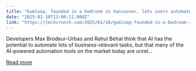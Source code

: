 ```yaml
---
title: "Gumloop, founded in a bedroom in Vancouver, lets users automate tasks with drag-and-drop modules"
date: "2025-01-10T13:00:11.000Z"
link: "https://techcrunch.com/2025/01/10/gumloop-founded-in-a-bedroom-in-vancouver-lets-users-automate-tasks-with-drag-and-drop-modules/"
---
```


Developers Max Brodeur-Urbas and Rahul Behal think that AI has the potential to automate lots of business-relevant tasks, but that many of the AI-powered automation tools on the market today are unrel...

[Read more](https://techcrunch.com/2025/01/10/gumloop-founded-in-a-bedroom-in-vancouver-lets-users-automate-tasks-with-drag-and-drop-modules/)
